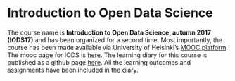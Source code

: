 
# Introduction to Open Data Science

The course name is **Introduction to Open Data Science, autumn 2017 (IODS17)** and has been organized for a second time. Most importantly, the course has been made available via University of Helsinki's [MOOC platform](https://mooc.helsinki.fi). The mooc page for IODS is [here](https://mooc.helsinki.fi/course/view.php?id=92). The learning diary for this course is published as a github page [here](https://kisun.github.io/IODS-project/). All the learning outcomes and assignments have been included in the diary. 